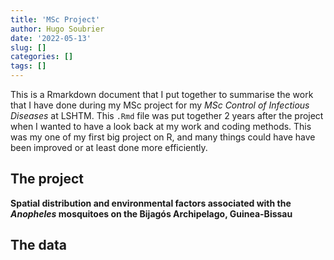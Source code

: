 ```yaml
---
title: 'MSc Project'
author: Hugo Soubrier
date: '2022-05-13'
slug: []
categories: []
tags: []
---
```


This is a Rmarkdown document that I put together to summarise the work that I have done during my MSc project for my *MSc Control of Infectious Diseases* at LSHTM. This ``.Rmd`` file was put together 2 years after the project when I wanted to have a look back at my work and coding methods. This was my one of my first big project on R, and many things could have have been improved or at least done more efficiently. 

## The project 

**Spatial distribution and environmental factors associated with the _Anopheles_ mosquitoes on the Bijagós Archipelago, Guinea-Bissau**

## The data 










